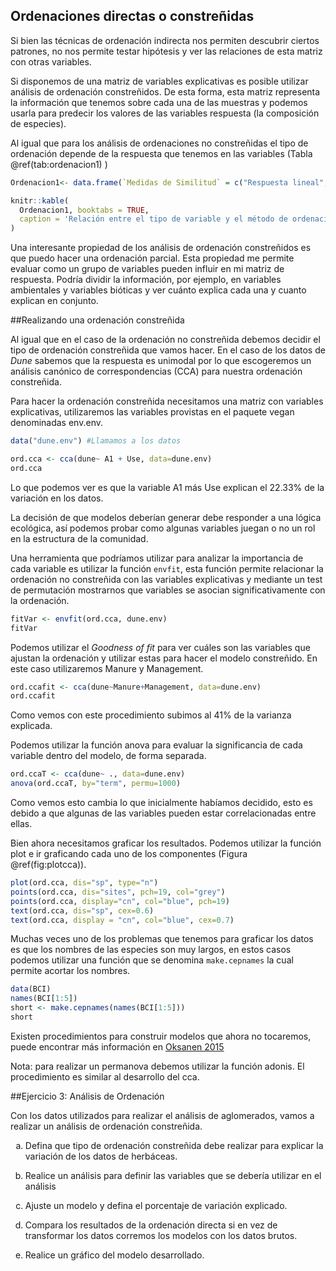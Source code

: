 ## Ordenaciones directas o constreñidas

Si bien las técnicas de ordenación indirecta nos permiten descubrir ciertos patrones, no nos permite testar hipótesis y ver las relaciones de esta matriz con otras variables.

Si disponemos de una matriz de variables explicativas es posible utilizar análisis de ordenación constreñidos. De esta forma, esta matriz representa la información que tenemos sobre cada una de las muestras y podemos usarla para predecir los valores de las variables respuesta (la composición de especies).

Al igual que para los análisis de ordenaciones no constreñidas el tipo de ordenación depende de la respuesta que tenemos en las variables (Tabla \@ref(tab:ordenacion1) )

```r
Ordenacion1<- data.frame(`Medidas de Similitud` = c("Respuesta lineal", "Respuesta Unimodal", "Bray-Curtis"), `Tipo de Ordenación` = c("PCA", "CA/DCA", "PcoA/mMDS/nmMDS"), `Tipo Ordenación Constreñida` = c("RDA (Redundancy Analysis)", "CCA (Canonical Correspondence Analysis)", "PERMANOVA"))

knitr::kable(
  Ordenacion1, booktabs = TRUE,
  caption = 'Relación entre el tipo de variable y el método de ordenación a utilizar'
)
```

Una interesante propiedad de los análisis de ordenación constreñidos es que puedo hacer una ordenación parcial.  Esta propiedad me permite evaluar como un grupo de variables pueden influir en mi matriz de respuesta.  Podría dividir  la información, por ejemplo, en variables ambientales y variables bióticas y ver cuánto explica cada una y cuanto explican en conjunto.

##Realizando una ordenación constreñida

Al igual que en el caso de la ordenación no constreñida debemos decidir el tipo de ordenación constreñida que vamos hacer.  En el caso de los datos de _Dune_ sabemos que la respuesta es unimodal por lo que escogeremos un análisis canónico de correspondencias (CCA) para nuestra ordenación constreñida.

Para hacer la ordenación constreñida necesitamos una matriz con variables explicativas, utilizaremos las variables provistas en el paquete vegan denominadas env.env.

```r
data("dune.env") #Llamamos a los datos

ord.cca <- cca(dune~ A1 + Use, data=dune.env)
ord.cca
```
Lo que podemos ver es que la variable A1 más Use explican el 22.33% de la variación en los datos.

La decisión de que modelos deberían generar debe responder a una lógica ecológica, así podemos probar como algunas variables juegan o no un rol en la estructura de la comunidad.

Una herramienta que podríamos utilizar para analizar la importancia de cada variable es utilizar la función `envfit`, esta función permite relacionar la ordenación no constreñida con las variables explicativas y mediante un test de permutación mostrarnos que variables se asocian significativamente con la ordenación.


```r
fitVar <- envfit(ord.cca, dune.env)
fitVar
```

Podemos utilizar el _Goodness of fit_ para ver cuáles son las variables que ajustan la ordenación y utilizar estas para hacer el modelo constreñido. En este caso utilizaremos Manure y Management.

```r
ord.ccafit <- cca(dune~Manure+Management, data=dune.env)
ord.ccafit
```

Como vemos con este procedimiento subimos al 41% de la varianza explicada.

Podemos utilizar la función anova para evaluar la significancia de cada variable dentro del modelo, de forma separada.

```r
ord.ccaT <- cca(dune~ ., data=dune.env)
anova(ord.ccaT, by="term", permu=1000)
```


Como vemos esto cambia lo que inicialmente habíamos decidido, esto es debido a que algunas de las variables pueden estar correlacionadas entre ellas.  

Bien ahora necesitamos graficar los resultados. Podemos utilizar la función plot e ir graficando cada uno de los componentes (Figura \@ref(fig:plotcca)). 


```r

plot(ord.cca, dis="sp", type="n")
points(ord.cca, dis="sites", pch=19, col="grey")
points(ord.cca, display="cn", col="blue", pch=19)
text(ord.cca, dis="sp", cex=0.6)
text(ord.cca, display = "cn", col="blue", cex=0.7)

```

Muchas veces uno de los problemas que tenemos para graficar los datos es que los nombres de las especies son muy largos, en estos casos podemos utilizar una función que se denomina `make.cepnames` la cual permite acortar los nombres.

```r
data(BCI)
names(BCI[1:5])
short <- make.cepnames(names(BCI[1:5]))
short
```


Existen procedimientos para construir modelos que ahora no tocaremos, puede encontrar más información en [Oksanen 2015](http://cc.oulu.fi/~jarioksa/opetus/metodi/vegantutor.pdf)


Nota: para realizar un permanova debemos utilizar la función adonis. El procedimiento es similar al desarrollo del cca. 

##Ejercicio 3: Análisis de Ordenación

Con los datos utilizados para realizar el análisis de aglomerados, vamos a realizar un análisis de ordenación constreñida.

a. Defina que tipo de ordenación constreñida debe realizar para explicar la variación de los datos de herbáceas.

b. Realice un análisis para definir las variables que se debería utilizar en el análisis

c. Ajuste un modelo y defina el porcentaje de variación explicado.

d.	Compara los resultados de la ordenación directa si en vez de transformar los datos corremos los modelos con los datos brutos.

d. Realice un gráfico del modelo desarrollado.

